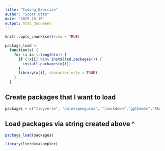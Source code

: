 ```yaml
---
title: "Coding_Exercise"
author: "Scott Otto"
date: "2025-10-15"
output: html_document
---
```


```r
knitr::opts_chunk$set(echo = TRUE)
```

```r
package_load <-
  function(x) {
    for (i in 1:length(x)) {
      if (!x[i] %in% installed.packages()) {
        install.packages(x[i])
      }
      library(x[i], character.only = TRUE)
    }
  }
```

## Create packages that I want to load

```r
packages = c("tidyverse", "palmerpenguins", "rmarkdown","ggthemes","RColorBrewer","viridis","ggdark","plotly", "rstatix")
```

## Load packages via string created above ^

```r
package_load(packages)
```

```r
library(lterdatasampler)
```
